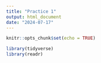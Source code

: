 ```yaml
---
title: "Practice 1"
output: html_document
date: "2024-07-17"
---
```


```r
knitr::opts_chunk$set(echo = TRUE)
```



```r
library(tidyverse)
library(readr)
```



```r
```


